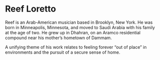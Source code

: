 # Reef Loretto

Reef is an Arab-American musician based in Brooklyn, New York. He was born in
Minneapolis, Minnesota, and moved to Saudi Arabia with his family at the age of
two. He grew up in Dhahran, on an Aramco residential compound near his mother’s
hometown of Dammam.

A unifying theme of his work relates to feeling forever “out of place” in
environments and the pursuit of a secure sense of home.
